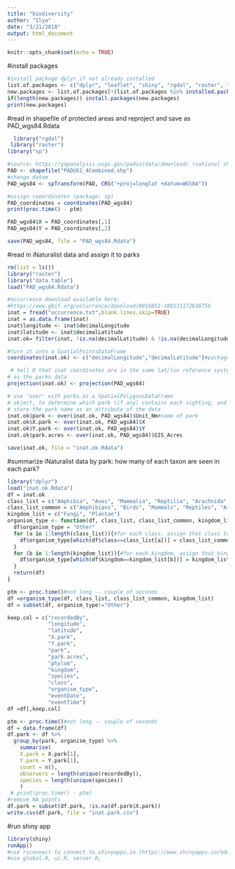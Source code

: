 ```yaml
---
title: "biodiversity"
author: "Ilya"
date: "3/21/2018"
output: html_document
---
```


```r
knitr::opts_chunk$set(echo = TRUE)
```

#install packages
```r
#install package dplyr if not already installed
list.of.packages <- c("dplyr", "leaflet", "shiny", "rgdal", "raster", "sp", "data.table", "reshape2")
new.packages <- list.of.packages[!(list.of.packages %in% installed.packages()[,"Package"])]
if(length(new.packages)) install.packages(new.packages)
print(new.packages)
```


#read in shapefile of protected areas and reproject and save as PAD_wgs84.Rdata
```r
  library("rgdal")
 library("raster") 
library("sp")

#source: https://gapanalysis.usgs.gov/padus/data/download/ (national shapefile)
PAD <- shapefile("PADUS1_4Combined.shp")
#change datum
PAD_wgs84 <- spTransform(PAD, CRS("+proj=longlat +datum=WGS84"))

#assign cooordinates (package: sp)
PAD_coordinates = coordinates(PAD_wgs84)
print(proc.time() - ptm)

PAD_wgs84$X = PAD_coordinates[,1]
PAD_wgs84$Y = PAD_coordinates[,2]

save(PAD_wgs84, file = "PAD_wgs84.Rdata")

```

#read in iNaturalist data and assign it to parks
```r
rm(list = ls())
library("raster")
library("data.table")
load("PAD_wgs84.Rdata")

#occurrence download available here: 
#https://www.gbif.org/occurrence/download/0016851-180131172636756
inat = fread("occurrence.txt",blank.lines.skip=TRUE)
inat = as.data.frame(inat)
inat$longitude <- inat$decimalLongitude
inat$latitude <- inat$decimalLatitude
inat.ok= filter(inat, !is.na(decimalLatitude) & !is.na(decimalLongitude))

#turn it into a SpatialPointsDataFrame
coordinates(inat.ok) <- c("decimalLongitude","decimalLatitude")#package sp

 # tell R that inat coordinates are in the same lat/lon reference system
# as the parks data 
projection(inat.ok) <- projection(PAD_wgs84)

# use 'over' with parks as a SpatialPolygonsDataFrame
# object, to determine which park (if any) contains each sighting, and
# store the park name as an attribute of the data
inat.ok$park <- over(inat.ok, PAD_wgs84)$Unit_Nm#name of park
inat.ok$X.park <- over(inat.ok, PAD_wgs84)$X
inat.ok$Y.park <- over(inat.ok, PAD_wgs84)$Y
inat.ok$park.acres <- over(inat.ok, PAD_wgs84)$GIS_Acres

save(inat.ok, file = "inat.ok.Rdata")

```

#summarize iNaturalist data by park: how many of each taxon are seen in each park?
```r
library("dplyr")
load("inat.ok.Rdata")
df = inat.ok
class_list = c("Amphibia", "Aves", "Mammalia", "Reptilia", "Arachnida", "Insecta", "Actinopterygii")
class_list_common = c("Amphibians", "Birds", "Mammals", "Reptiles", "Arachnids", "Insects", "Fish")
kingdom_list = c("Fungi", "Plantae")
organism_type <- function(df, class_list, class_list_common, kingdom_list) {
  df$organism_type = "Other"
  for (a in 1:length(class_list)){#for each class, assign that class to organism type
    df$organism_type[which(df$class==class_list[a])] = class_list_common[a]
  }
  for (b in 1:length(kingdom_list)){#for each kingdom, assign that kingdom to organism type
    df$organism_type[which(df$kingdom==kingdom_list[b])] = kingdom_list[b]
  }
  return(df)
}

ptm <- proc.time()#not long -- couple of seconds
df =organism_type(df, class_list, class_list_common, kingdom_list)
df = subset(df, organism_type!="Other")

keep.col = c("recordedBy",
             "longitude",
             "latitude",
             "X.park",
             "Y.park",
             "park",
             "park.acres",
             "phylum",
             "kingdom",
             "species",
             "class",
             "organism_type",
             "eventDate",
             "eventTime")
df =df[,keep.col]

ptm <- proc.time()#not long -- couple of seconds
df = data.frame(df)
df.park <- df %>%
  group_by(park, organism_type) %>%
    summarise(
    X.park = X.park[1],
    Y.park = Y.park[1],
    count = n(), 
    observers = length(unique(recordedBy)),
    species = length(unique(species))
    )
 # print(proc.time() - ptm)
#remove NA points
df.park = subset(df.park, !is.na(df.park$X.park))
write.csv(df.park, file = "inat.park.csv")
```


#run shiny app
```r
library(shiny)
runApp()
#use rsconnect to connect to shinyapps.io (https://www.shinyapps.io/admin/#/tokens)
#use global.R, ui.R, server.R; 

```

